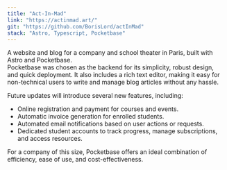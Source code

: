 ```yaml
---
title: "Act-In-Mad"
link: "https://actinmad.art/"
git: "https://github.com/BorisLord/actInMad"
stack: "Astro, Typescript, Pocketbase"
---
```


A website and blog for a company and school theater in Paris, built with Astro and Pocketbase.  
Pocketbase was chosen as the backend for its simplicity, robust design, and quick deployment. It also includes a rich text editor, making it easy for non-technical users to write and manage blog articles without any hassle.

Future updates will introduce several new features, including:

- Online registration and payment for courses and events.
- Automatic invoice generation for enrolled students.
- Automated email notifications based on user actions or requests.
- Dedicated student accounts to track progress, manage subscriptions, and access resources.

For a company of this size, Pocketbase offers an ideal combination of efficiency, ease of use, and cost-effectiveness.
